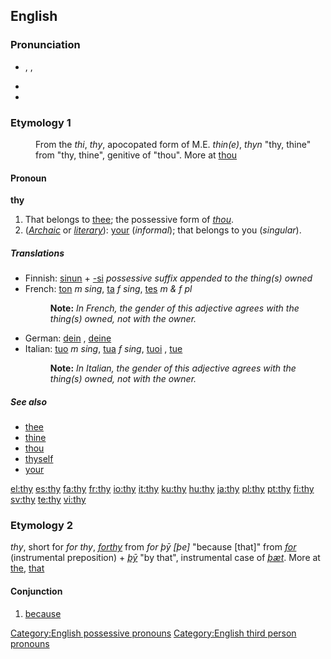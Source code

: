 {{wikipedia|dab=thy}}
==English==

{{rank|use|used|began|253|thy|less|till|next}}

===Pronunciation===
* {{enPR|''th''ī}}, {{IPA|/ðaɪ/}}, {{SAMPA|/DaI/}}
* {{audio|en-us-thy.ogg|Audio (US)}}
* {{rhymes|aɪ}}

===Etymology 1===
: From the {{etyl|enm}} ''thi'', ''thy'', apocopated form of M.E. ''thin(e)'', ''thyn'' "thy, thine" from {{etyl|ang}} {{term|þin|þīn|lang=ang}} "thy, thine", genitive of {{term|þu|þū|lang=ang}} "thou". More at [[thou]]

====Pronoun====
'''thy'''

# That belongs to [[thee]]; the possessive form of ''[[thou]]''.
# (''[[Archaic]]'' or ''[[literary]]''): [[your]] (''informal''); that belongs to you (''singular'').

=====Translations=====
* Finnish: [[sinun]] + [[-si]] ''possessive suffix appended to the thing(s) owned''
* French: [[ton]] ''m sing'', [[ta]] ''f sing'', [[tes]] ''m & f pl''
*: '''Note: ''' ''In French, the gender of this adjective agrees with the thing(s) owned, not with the owner.''
* German: [[dein]] {{m}}, [[deine]] {{f}}
* Italian: [[tuo]] ''m sing'', [[tua]] ''f sing'', [[tuoi]] {{m|p}}, [[tue]] {{f|p}}
*: '''Note: ''' ''In Italian, the gender of this adjective agrees with the thing(s) owned, not with the owner.''

=====See also=====
* [[thee]]
* [[thine]]
* [[thou]]
* [[thyself]]
* [[your]]

[[Category:English possessive pronouns]]
[[Category:English third person pronouns]]

[[el:thy]]
[[es:thy]]
[[fa:thy]]
[[fr:thy]]
[[io:thy]]
[[it:thy]]
[[ku:thy]]
[[hu:thy]]
[[ja:thy]]
[[pl:thy]]
[[pt:thy]]
[[fi:thy]]
[[sv:thy]]
[[te:thy]]
[[vi:thy]]

===Etymology 2===
{{etyl|enm}} ''thy'', short for ''for thy'', ''[[forthy]]'' from {{etyl|ang}} ''for þȳ [þe]'' "because [that]" from ''[[for]]'' (instrumental preposition) + ''[[þy|þȳ]]'' "by that", instrumental case of ''[[þæt]]''. More at [[the]], [[that]]

====Conjunction====
{{en-conj|-}}

# [[because]]